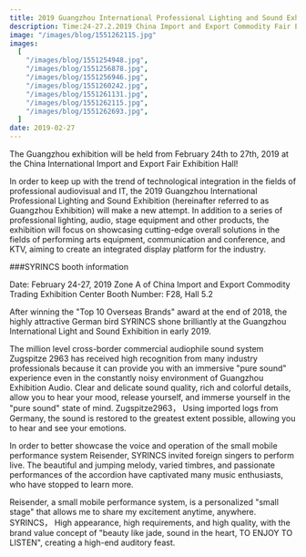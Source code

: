 ```yaml
---
title: 2019 Guangzhou International Professional Lighting and Sound Exhibition
description: Time:24-27.2.2019 China Import and Export Commodity Fair Exhibition Center Area A Booth No.:F28, Hall 5.2
image: "/images/blog/1551262115.jpg"
images:
  [
    "/images/blog/1551254948.jpg",
    "/images/blog/1551256878.jpg",
    "/images/blog/1551256946.jpg",
    "/images/blog/1551260242.jpg",
    "/images/blog/1551261131.jpg",
    "/images/blog/1551262115.jpg",
    "/images/blog/1551262693.jpg",
  ]
date: 2019-02-27
---
```


The Guangzhou exhibition will be held from February 24th to 27th, 2019 at the China International Import and Export Fair Exhibition Hall!

In order to keep up with the trend of technological integration in the fields of professional audiovisual and IT, the 2019 Guangzhou International Professional Lighting and Sound Exhibition (hereinafter referred to as Guangzhou Exhibition) will make a new attempt. In addition to a series of professional lighting, audio, stage equipment and other products, the exhibition will focus on showcasing cutting-edge overall solutions in the fields of performing arts equipment, communication and conference, and KTV, aiming to create an integrated display platform for the industry.

###SYRINCS booth information

Date: February 24-27, 2019
Zone A of China Import and Export Commodity Trading Exhibition Center
Booth Number: F28, Hall 5.2

After winning the "Top 10 Overseas Brands" award at the end of 2018, the highly attractive German bird SYRINCS shone brilliantly at the Guangzhou International Light and Sound Exhibition in early 2019.

The million level cross-border commercial audiophile sound system Zugspitze 2963 has received high recognition from many industry professionals because it can provide you with an immersive "pure sound" experience even in the constantly noisy environment of Guangzhou Exhibition Audio. Clear and delicate sound quality, rich and colorful details, allow you to hear your mood, release yourself, and immerse yourself in the "pure sound" state of mind.
Zugspitze2963， Using imported logs from Germany, the sound is restored to the greatest extent possible, allowing you to hear and see your emotions.

In order to better showcase the voice and operation of the small mobile performance system Reisender, SYRINCS invited foreign singers to perform live. The beautiful and jumping melody, varied timbres, and passionate performances of the accordion have captivated many music enthusiasts, who have stopped to learn more.

Reisender, a small mobile performance system, is a personalized "small stage" that allows me to share my excitement anytime, anywhere.
SYRINCS， High appearance, high requirements, and high quality, with the brand value concept of "beauty like jade, sound in the heart, TO ENJOY TO LISTEN", creating a high-end auditory feast.
